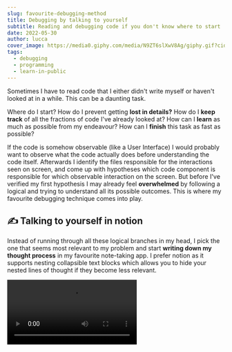 ```yaml
---
slug: favourite-debugging-method
title: Debugging by talking to yourself
subtitle: Reading and debugging code if you don't know where to start
date: 2022-05-30
author: lucca
cover_image: https://media0.giphy.com/media/N9ZT6slXwV8Ag/giphy.gif?cid=ecf05e47gvx3r1jluanghsllvpgauo14dzncq3l0rxqzhvc4&rid=giphy.gif&ct=g
tags:
  - debugging
  - programming
  - learn-in-public
---
```


Sometimes I have to read code that I either didn't write myself or haven't looked at in a while.
This can be a daunting task.

Where do I start?
How do I prevent getting **lost in details?**
How do I **keep track** of all the fractions of code I've already looked at?
How can I **learn** as much as possible from my endeavour?
How can I **finish** this task as fast as possible?

If the code is somehow observable (like a User Interface) I would probably want to observe what the code actually does before understanding the code itself.
Afterwards I identify the files responsible for the interactions seen on screen,
and come up with hypotheses which code component is responsible for which observable interaction on the screen.
But before I've verified my first hypothesis I may already feel **overwhelmed** by following a logical and trying to understand all its possible outcomes.
This is where my favourite debugging technique comes into play.

## ✍️ Talking to yourself in notion

Instead of running through all these logical branches in my head,
I pick the one that seems most relevant to my problem and start **writing down my thought process** in my favourite note-taking app.
I prefer notion as it supports nesting collapsible text blocks which allows you to hide your nested lines of thought if they become less relevant.

<Video src="https://idkshite.s3.eu-central-1.amazonaws.com/videos/favourite-debugging-method.mp4"/>

I start with a question and try to answer it by **following my line of thought.**
Then I move through the code line by line and write down what it does and how it affects what I see on the screen.

In this example I wanted to find out: *"what happens if I click the publish button when creating a new article?"* inside the <Link url={"https://react-ts-redux-realworld-example-app.netlify.app/#/editor"}>React RealWorld App</Link> <Link url={"https://github.com/angelguzmaning/ts-redux-react-realworld-example-app"}>(GitHub)</Link>

If this process brings up new **questions, I write them down** and try to answer them in a collapsible text block. Sometimes I decide to postpone answering a question.
Then I mark this question with a "🤔" emoji, so I don't forget that I haven't answered it yet.
In this example I asked myself the question: *"Why do we set state.submitting flag to true . Which part of the app code reacts to this state? "*
I assumed this flag could trigger something relevant in the code, but it turned out it only disables the editor form.

Occasionally I skip following a line of thought and **make assumptions** about how the code works to progress faster. To make sure I don't forget what I skipped, I mark it with a "🙈" emoji.
In my example I assumed that `<ArticleEditor disabled={true} .../>` will disable the whole form inside `ArticleEditor`. Because this is not relevant for my problem at hand I can safely ignore it until it becomes relevant.

You may think this is a time-wasting process. Why not go through this in my head instead?
It may be true that it takes a bit longer to write down your thoughts, but it has some undeniable benefits over "keeping everything in my head"
* If I get distracted I still **know where to continue**
* By writing down what I've done, I always have a **record of the approaches** I've used to solve the underlying problem.
* I see which part of he code I may have only checked superficially, and I can **come back** to if it becomes relevant.
* You also know which questions you **haven't answered yet**. Did you make some hypothesis but never verified them and based your whole debugging process on it?

In the end there is no silver bullet, and I don't find this approach particularly helpful if the task at hand is manageable in size.
But when I feel overwhelmed by a Task this is my go-to approach to **eat the elephant with small bites** 🐘



